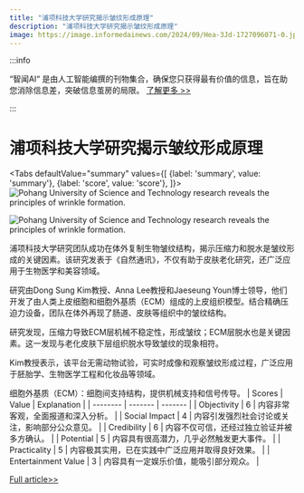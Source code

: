 ```yaml
---
title: "浦项科技大学研究揭示皱纹形成原理"
description: "浦项科技大学研究揭示皱纹形成原理"
image: https://image.informedainews.com/2024/09/Hea-3Jd-1727096071-0.jpg
---
```



:::info

“智闻AI“ 是由人工智能编撰的刊物集合，确保您只获得最有价值的信息，旨在助您消除信息差，突破信息茧房的局限。  [了解更多 >>](/)

:::

# 浦项科技大学研究揭示皱纹形成原理


<Tabs
	defaultValue="summary"
	values={[
	{label: 'summary', value: 'summary'},
	{label: 'score', value: 'score'},
]}>
<TabItem value="summary">
<img
  src="https://image.informedainews.com/2024/09/Hea-3Jd-1727096071-0.jpg"
  alt="Pohang University of Science and Technology research reveals the principles of wrinkle formation."
/>

<img
  src="https://image.informedainews.com/2024/09/Hea-sGa-1727096071-1.jpg"
  alt="Pohang University of Science and Technology research reveals the principles of wrinkle formation."
/>



浦项科技大学研究团队成功在体外复制生物皱纹结构，揭示压缩力和脱水是皱纹形成的关键因素。该研究发表于《自然通讯》，不仅有助于皮肤老化研究，还广泛应用于生物医学和美容领域。

研究由Dong Sung Kim教授、Anna Lee教授和Jaeseung Youn博士领导，他们开发了由人类上皮细胞和细胞外基质（ECM）组成的上皮组织模型。结合精确压迫力设备，团队在体外再现了肠道、皮肤等组织中的皱纹结构。

研究发现，压缩力导致ECM层机械不稳定性，形成皱纹；ECM层脱水也是关键因素。这一发现与老化皮肤下层组织脱水导致皱纹的现象相符。

Kim教授表示，该平台无需动物试验，可实时成像和观察皱纹形成过程，广泛应用于胚胎学、生物医学工程和化妆品等领域。

细胞外基质（ECM）：细胞间支持结构，提供机械支持和信号传导。
</TabItem>
<TabItem value="score">
	| Scores     | Value   | Explanation |
	| -------- | ------- | ------- |
	| Objectivity  | 6    | 内容非常客观，全面报道和深入分析。    |
	| Social Impact | 4     | 内容引发强烈社会讨论或关注，影响部分公众意见。    |
	| Credibility    | 6    | 内容不仅可信，还经过独立验证并被多方确认。    |
	| Potential    | 5    | 内容具有很高潜力，几乎必然触发更大事件。    |
	| Practicality    | 5    | 内容极其实用，已在实践中广泛应用并取得良好效果。    |
	| Entertainment Value    | 3    | 内容具有一定娱乐价值，能吸引部分观众。    |
</TabItem>
</Tabs>

[Full article>>](https://www.cnbeta.com.tw/articles/science/1446623.htm)
